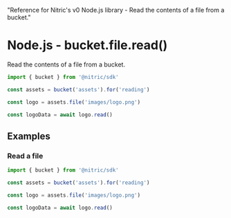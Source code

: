   "Reference for Nitric's v0 Node.js library - Read the contents of a file from a bucket."

# Node.js - bucket.file.read()

Read the contents of a file from a bucket.

```javascript
import { bucket } from '@nitric/sdk'

const assets = bucket('assets').for('reading')

const logo = assets.file('images/logo.png')

const logoData = await logo.read()
```

## Examples

### Read a file

```javascript
import { bucket } from '@nitric/sdk'

const assets = bucket('assets').for('reading')

const logo = assets.file('images/logo.png')

const logoData = await logo.read()
```
